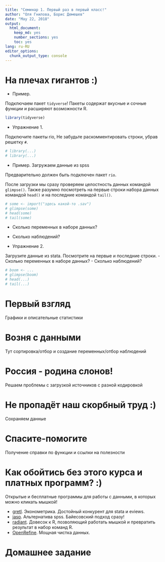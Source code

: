 ```yaml
---
title: "Семинар 1. Первый раз в первый класс!"
author: "Оля Гнилова, Борис Демешев"
date: "May 22, 2018"
output:
  html_document:
    keep_md: yes
    number_sections: yes
    toc: yes
lang: ru-RU
editor_options:
  chunk_output_type: console
---
```


# На плечах гигантов :)

* Пример.

Подключаем пакет `tidyverse`!
Пакеты содержат вкусные и сочные функции и расширяют возможности R. 

```r
library(tidyverse)
```

* Упражнение 1.

Подключите пакеты rio,
Не забудьте раскомментировать строки, убрав решетку `#`.

```r
# library(...)
# library(...)
```

* Пример. Загружаем данные из spss

Предварительно должен быть подключен пакет `rio`.

После загрузки мы сразу проверяем целостность данных командой `glimpse()`.
Также разумно посмотреть на первые строки набора данных командой `head()`
и на последние командой `tail()`.

```r
# some <- import("здесь какой-то .sav")
# glimpse(some)
# head(some)
# tail(some)
```

- Сколько переменных в наборе данных?
- Сколько наблюдений?

* Упражнение 2.

Загрузите данные из stata.
Посмотрите на первые и последние строки.
- Сколько переменных в наборе данных?
- Сколько наблюдений?

```r
# boom <- ...
# glimpse(boom)
# head(...)
# tail(...)
```

# Первый взгляд

Графики и описательные статистики

# Возня с данными

Тут сортировка/отбор и создание переменных/отбор наблюдений

# Россия - родина слонов!

Решаем проблемы с загрузкой источников с разной кодировкой

# Не пропадёт наш скорбный труд :)

Сохраняем данные

# Спасите-помогите

Получение справки по функции и ссылки на полезности

# Как обойтись без этого курса и платных программ? :)

Открытые и бесплатные программы для работы с данными, в которых можно кликать мышкой!

* [gretl](http://gretl.sourceforge.net/). Эконометрика. Достойный конкурент для stata и eviews.
* [jasp](https://jasp-stats.org/). Альтернатива spss. Байесовский подход сразу!
* [radiant](https://radiant-rstats.github.io/docs/). Довесок к R, позволяющий работать мышкой и превратить результат в набор команд R.
* [OpenRefine](http://openrefine.org/). Мощная чистка данных.

# Домашнее задание
